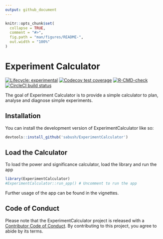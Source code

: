```yaml
---
output: github_document
---
```


<!-- README.md is generated from README.Rmd. Please edit that file -->

```r
knitr::opts_chunk$set(
  collapse = TRUE,
  comment = "#>",
  fig.path = "man/figures/README-",
  out.width = "100%"
)
```

# Experiment Calculator

<!-- badges: start -->
[![Lifecycle: experimental](https://img.shields.io/badge/lifecycle-experimental-orange.svg)](https://lifecycle.r-lib.org/articles/stages.html#experimental)
[![Codecov test coverage](https://codecov.io/gh/sabush/ExperimentCalculator/branch/master/graph/badge.svg)](https://app.codecov.io/gh/sabush/ExperimentCalculator?branch=master)
[![R-CMD-check](https://github.com/sabush/ExperimentCalculator/actions/workflows/R-CMD-check.yaml/badge.svg)](https://github.com/sabush/ExperimentCalculator/actions/workflows/R-CMD-check.yaml)
[![CircleCI build status](https://circleci.com/gh/sabush/ExperimentCalculator.svg?style=svg)](https://circleci.com/gh/sabush/ExperimentCalculator)
<!-- badges: end -->

The goal of Experiment Calculator is to provide a simple calculator to plan, analyse and diagnose simple experiments.

## Installation

You can install the development version of ExperimentCalculator like so:

```r
devtools::install_github('sabush/ExperimentCalculator')

```

## Load the Calculator

To load the power and significance calculator, load the library and run the app

```r
library(ExperimentCalculator)
#ExperimentCalculator::run_app() # Uncomment to run the app
```

Further usage of the app can be found in the vignettes.

## Code of Conduct
  
Please note that the ExperimentCalculator project is released with a [Contributor Code of Conduct](https://contributor-covenant.org/version/2/1/CODE_OF_CONDUCT.html). By contributing to this project, you agree to abide by its terms.
